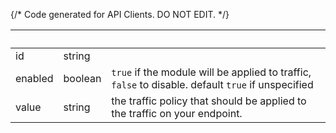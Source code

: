{/* Code generated for API Clients. DO NOT EDIT. */}

| &nbsp;  | &nbsp;  | &nbsp;                                                                                             |
| ------- | ------- | -------------------------------------------------------------------------------------------------- |
| id      | string  |                                                                                                    |
| enabled | boolean | `true` if the module will be applied to traffic, `false` to disable. default `true` if unspecified |
| value   | string  | the traffic policy that should be applied to the traffic on your endpoint.                         |

